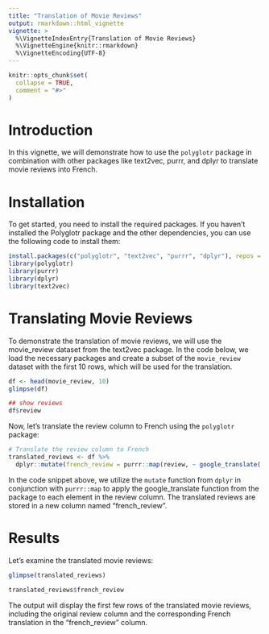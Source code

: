 ```yaml
---
title: "Translation of Movie Reviews"
output: rmarkdown::html_vignette
vignette: >
  %\VignetteIndexEntry{Translation of Movie Reviews}
  %\VignetteEngine{knitr::rmarkdown}
  %\VignetteEncoding{UTF-8}
---
```


```r
knitr::opts_chunk$set(
  collapse = TRUE,
  comment = "#>"
)
```

# Introduction
In this vignette, we will demonstrate how to use the `polyglotr` package in combination with other packages like text2vec, purrr, and dplyr to translate movie reviews into French. 

# Installation

To get started, you need to install the required packages. If you haven't installed the Polyglotr package and the other dependencies, you can use the following code to install them:

```r
install.packages(c("polyglotr", "text2vec", "purrr", "dplyr"), repos = 'http://cran.us.r-project.org')
library(polyglotr)
library(purrr)
library(dplyr)
library(text2vec)
```

# Translating Movie Reviews

To demonstrate the translation of movie reviews, we will use the movie_review dataset from the text2vec package. In the code below, we load the necessary packages and create a subset of the `movie_review` dataset with the first 10 rows, which will be used for the translation.

```r

df <- head(movie_review, 10)
glimpse(df)

## show reviews
df$review

```

Now, let's translate the review column to French using the `polyglotr` package:

```r
# Translate the review column to French
translated_reviews <- df %>%
  dplyr::mutate(french_review = purrr::map(review, ~ google_translate(.x, target_language = "fr", source_language = "en")))

```


In the code snippet above, we utilize the `mutate` function from `dplyr` in conjunction with `purrr::map` to apply the google_translate function from the package to each element in the review column. The translated reviews are stored in a new column named "french_review".

# Results

Let's examine the translated movie reviews:

```r
glimpse(translated_reviews)

translated_reviews$french_review

```


The output will display the first few rows of the translated movie reviews, including the original review column and the corresponding French translation in the "french_review" column.



